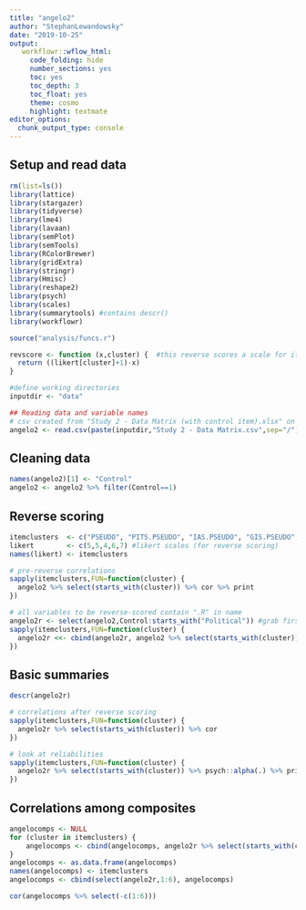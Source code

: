 ```yaml
---
title: "angelo2"
author: "StephanLewandowsky"
date: "2019-10-25"
output: 
   workflowr::wflow_html:
     code_folding: hide
     number_sections: yes
     toc: yes
     toc_depth: 3
     toc_float: yes
     theme: cosmo
     highlight: textmate
editor_options:
  chunk_output_type: console
---
```


## Setup and read data
```r
rm(list=ls())
library(lattice)
library(stargazer)
library(tidyverse)
library(lme4)
library(lavaan)
library(semPlot)
library(semTools)
library(RColorBrewer)
library(gridExtra)
library(stringr)
library(Hmisc)
library(reshape2)
library(psych)
library(scales)
library(summarytools) #contains descr()
library(workflowr)

source("analysis/funcs.r")

revscore <- function (x,cluster) {  #this reverse scores a scale for items of reversed polarity
  return ((likert[cluster]+1)-x)            
}

#define working directories
inputdir <- "data"

## Reading data and variable names 
# csv created from "Study 2 - Data Matrix (with control item).xlsx" on 11/11/19.
angelo2 <- read.csv(paste(inputdir,"Study 2 - Data Matrix.csv",sep="/"),header=TRUE,row.names=NULL) 
```

## Cleaning data
```r
names(angelo2)[1] <- "Control"
angelo2 <- angelo2 %>% filter(Control==1)

```


## Reverse scoring
```r
itemclusters  <- c("PSEUDO", "PITS.PSEUDO", "IAS.PSEUDO", "GIS.PSEUDO", "SDQ.PSEUDO")
likert        <- c(5,5,4,6,7) #likert scales (for reverse scoring)
names(likert) <- itemclusters

# pre-reverse correlations
sapply(itemclusters,FUN=function(cluster) {
  angelo2 %>% select(starts_with(cluster)) %>% cor %>% print
})

# all variables to be reverse-scored contain ".R" in name
angelo2r <- select(angelo2,Control:starts_with("Political")) #grab first bit, then add columns
sapply(itemclusters,FUN=function(cluster) {
  angelo2r <<- cbind(angelo2r, angelo2 %>% select(starts_with(cluster)) %>% mutate_at(vars(contains(".R")),revscore,cluster)) 
})
```


## Basic summaries
```r
descr(angelo2r)

# correlations after reverse scoring
sapply(itemclusters,FUN=function(cluster) {
  angelo2r %>% select(starts_with(cluster)) %>% cor 
})

# look at reliabilities
sapply(itemclusters,FUN=function(cluster) {
  angelo2r %>% select(starts_with(cluster)) %>% psych::alpha(.) %>% print
})

```

## Correlations among composites
```r

angelocomps <- NULL
for (cluster in itemclusters) {
    angelocomps <- cbind(angelocomps, angelo2r %>% select(starts_with(cluster)) %>% apply(.,1,mean,na.rm=TRUE))
}
angelocomps <- as.data.frame(angelocomps)
names(angelocomps) <- itemclusters
angelocomps <- cbind(select(angelo2r,1:6), angelocomps)

cor(angelocomps %>% select(-c(1:6)))

```  
